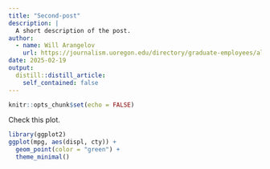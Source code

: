 ```yaml
---
title: "Second-post"
description: |
  A short description of the post.
author:
  - name: Will Arangelov
    url: https://journalism.uoregon.edu/directory/graduate-employees/all/willaran
date: 2025-02-19
output:
  distill::distill_article:
    self_contained: false
---
```



```r
knitr::opts_chunk$set(echo = FALSE)
```

 
Check this plot.

```r
library(ggplot2)
ggplot(mpg, aes(displ, cty)) +
  geom_point(color = "green") +
  theme_minimal()
```




